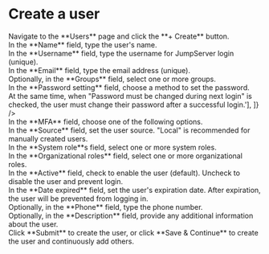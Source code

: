 # Create a user

<Steps>

<div>
<Nav name="console" />
</div>

<div>
Navigate to the **Users** page and click the **+ Create** button.
</div>

<div>
In the **Name** field, type the user's name.
</div>

<div>
In the **Username** field, type the username for JumpServer login (unique).
</div>

<div>
In the **Email** field, type the email address (unique).
</div>

<div>
Optionally, in the **Groups** field, select one or more groups.
</div>

<div>
In the **Password setting** field, choose a method to set the password.
<HorizontalTable 
headers={['Option', 'Description']} 
rows={[
    ["Reset link will be generated and sent to the user", "After submitting the form, the user will receive a success email and can set their password through the link in the email."], 
    ["Set password", 'The user can log in directly using this password.<br/><br/>At the same time, when "Password must be changed during next login" is checked, the user must change their password after a successful login.'],
]}
/>
</div>

<div>
In the **MFA** field, choose one of the following options.
<HorizontalTable 
headers={['Option', 'Description']} 
rows={[
    ["Disabled", "MFA is disabled by default, but users can choose to enable it."],
    ["Enabled", "MFA is enabled by default, but users can choose to disable it."],
    ["Force enabled", "MFA is forced on and cannot be disabled by the user."]
]}
/>

</div>

<div>
In the **Source** field, set the user source. "Local" is recommended for manually created users.
</div>

<div>
In the **System role**s field, select one or more system roles.
</div>

<div>
<Icon name="xpack"/> In the **Organizational roles** field, select one or more organizational roles. 
</div>

<div>
In the **Active** field, check to enable the user (default). Uncheck to disable the user and prevent login.
</div>

<div>
In the **Date expired** field, set the user's expiration date. After expiration, the user will be prevented from logging in.
</div>

<div>
Optionally, in the **Phone** field, type the phone number.
</div>

<div>
Optionally, in the **Description** field, provide any additional information about the user.
</div>

<div>
Click **Submit** to create the user, or click **Save & Continue** to create the user and continuously add others.
</div>

</Steps>